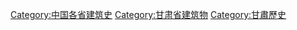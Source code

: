 [[Category:中国各省建筑史|Category:中国各省建筑史]]
[[Category:甘肃省建筑物|Category:甘肃省建筑物]]
[[Category:甘肅歷史|Category:甘肅歷史]]